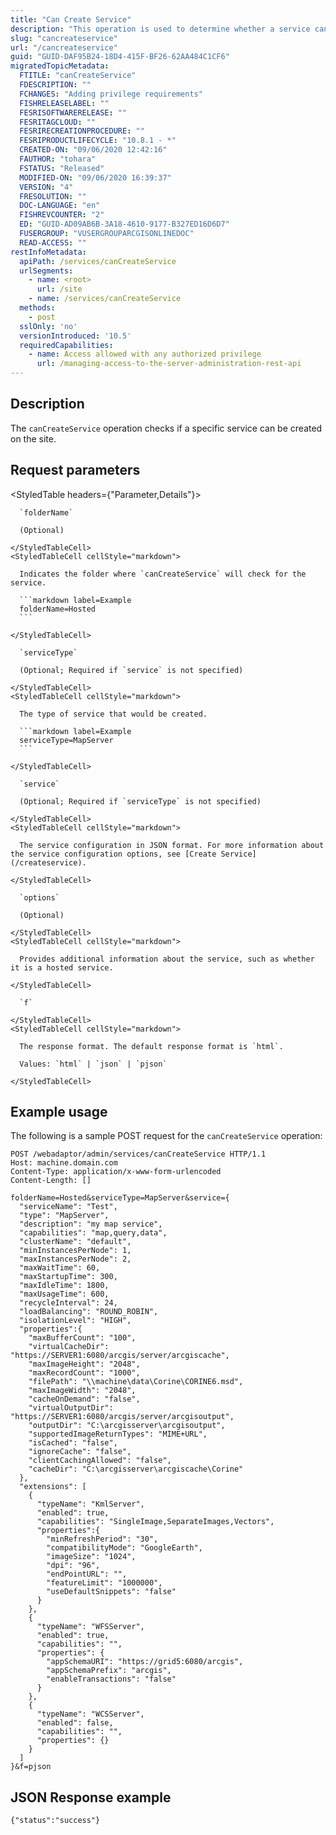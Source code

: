 ```yaml
---
title: "Can Create Service"
description: "This operation is used to determine whether a service can be created on ArcGIS Server."
slug: "cancreateservice"
url: "/cancreateservice"
guid: "GUID-DAF95B24-18D4-415F-BF26-62AA484C1CF6"
migratedTopicMetadata:
  FTITLE: "canCreateService"
  FDESCRIPTION: ""
  FCHANGES: "Adding privilege requirements"
  FISHRELEASELABEL: ""
  FESRISOFTWARERELEASE: ""
  FESRITAGCLOUD: ""
  FESRIRECREATIONPROCEDURE: ""
  FESRIPRODUCTLIFECYCLE: "10.8.1 - *"
  CREATED-ON: "09/06/2020 12:42:16"
  FAUTHOR: "tohara"
  FSTATUS: "Released"
  MODIFIED-ON: "09/06/2020 16:39:37"
  VERSION: "4"
  FRESOLUTION: ""
  DOC-LANGUAGE: "en"
  FISHREVCOUNTER: "2"
  ED: "GUID-AD09AB6B-3A18-4610-9177-B327ED16D6D7"
  FUSERGROUP: "VUSERGROUPARCGISONLINEDOC"
  READ-ACCESS: ""
restInfoMetadata:
  apiPath: /services/canCreateService
  urlSegments:
    - name: <root>
      url: /site
    - name: /services/canCreateService
  methods:
    - post
  sslOnly: 'no'
  versionIntroduced: '10.5'
  requiredCapabilities:
    - name: Access allowed with any authorized privilege
      url: /managing-access-to-the-server-administration-rest-api
---
```


## Description

The `canCreateService` operation checks if a specific service can be created on the site.

##  Request parameters

<StyledTable headers={"Parameter,Details"}>
  <StyledTableRow>
    <StyledTableCell cellStyle="markdown">

      `folderName` 

      (Optional)

    </StyledTableCell>
    <StyledTableCell cellStyle="markdown">

      Indicates the folder where `canCreateService` will check for the service.

      ```markdown label=Example
      folderName=Hosted
      ```

    </StyledTableCell>
  </StyledTableRow>
  <StyledTableRow>
    <StyledTableCell cellStyle="markdown">

      `serviceType`

      (Optional; Required if `service` is not specified)

    </StyledTableCell>
    <StyledTableCell cellStyle="markdown">

      The type of service that would be created.

      ```markdown label=Example
      serviceType=MapServer
      ```

    </StyledTableCell>
  </StyledTableRow>
  <StyledTableRow>
    <StyledTableCell cellStyle="markdown">

      `service`

      (Optional; Required if `serviceType` is not specified)

    </StyledTableCell>
    <StyledTableCell cellStyle="markdown">

      The service configuration in JSON format. For more information about the service configuration options, see [Create Service](/createservice).

    </StyledTableCell>
  </StyledTableRow>
  <StyledTableRow>
    <StyledTableCell cellStyle="markdown">

      `options` 

      (Optional)

    </StyledTableCell>
    <StyledTableCell cellStyle="markdown">

      Provides additional information about the service, such as whether it is a hosted service.

    </StyledTableCell>
  </StyledTableRow>
  <StyledTableRow>
    <StyledTableCell cellStyle="markdown">

      `f` 

    </StyledTableCell>
    <StyledTableCell cellStyle="markdown">

      The response format. The default response format is `html`.

      Values: `html` | `json` | `pjson`

    </StyledTableCell>
  </StyledTableRow>
</StyledTable>


## Example usage

The following is a sample POST request for the `canCreateService` operation:

```other
POST /webadaptor/admin/services/canCreateService HTTP/1.1
Host: machine.domain.com
Content-Type: application/x-www-form-urlencoded
Content-Length: []

folderName=Hosted&serviceType=MapServer&service={
  "serviceName": "Test",
  "type": "MapServer",
  "description": "my map service",
  "capabilities": "map,query,data",
  "clusterName": "default",
  "minInstancesPerNode": 1,
  "maxInstancesPerNode": 2,
  "maxWaitTime": 60,
  "maxStartupTime": 300,
  "maxIdleTime": 1800,
  "maxUsageTime": 600,
  "recycleInterval": 24,
  "loadBalancing": "ROUND_ROBIN",
  "isolationLevel": "HIGH",
  "properties":{
    "maxBufferCount": "100",
    "virtualCacheDir": "https://SERVER1:6080/arcgis/server/arcgiscache",
    "maxImageHeight": "2048",
    "maxRecordCount": "1000",
    "filePath": "\\machine\data\Corine\CORINE6.msd",
    "maxImageWidth": "2048",
    "cacheOnDemand": "false",
    "virtualOutputDir": "https://SERVER1:6080/arcgis/server/arcgisoutput",
    "outputDir": "C:\arcgisserver\arcgisoutput",
    "supportedImageReturnTypes": "MIME+URL",
    "isCached": "false",
    "ignoreCache": "false",
    "clientCachingAllowed": "false",
    "cacheDir": "C:\arcgisserver\arcgiscache\Corine"
  },
  "extensions": [
    {
      "typeName": "KmlServer",
      "enabled": true,
      "capabilities": "SingleImage,SeparateImages,Vectors",
      "properties":{
        "minRefreshPeriod": "30",
        "compatibilityMode": "GoogleEarth",
        "imageSize": "1024",
        "dpi": "96",
        "endPointURL": "",
        "featureLimit": "1000000",
        "useDefaultSnippets": "false"
      }
    },
    {
      "typeName": "WFSServer",
      "enabled": true,
      "capabilities": "",
      "properties": {
        "appSchemaURI": "https://grid5:6080/arcgis",
        "appSchemaPrefix": "arcgis",
        "enableTransactions": "false"
      }
    },
    {
      "typeName": "WCSServer",
      "enabled": false,
      "capabilities": "",
      "properties": {}
    }
  ]
}&f=pjson
```

## JSON Response example

```other
{"status":"success"}
```